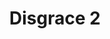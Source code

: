 ---
title: Disgrace 2
width: 50
height: 70
image: https://eu2.contabostorage.com/b5fca1793241407290cf2335ba076411:assets/personaloutput/480-disgrace-2.jpg
price: 700
---